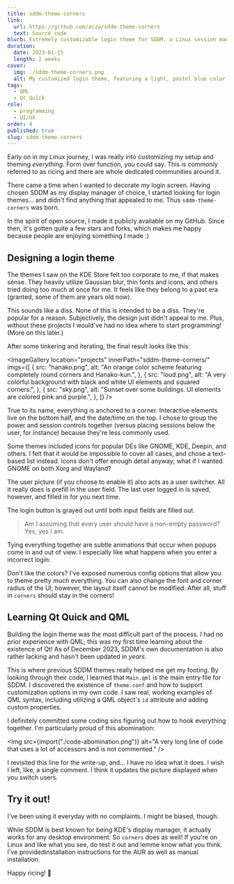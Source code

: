 ```yaml
---
title: sddm-theme-corners
link:
  url: https://github.com/aczw/sddm-theme-corners
  text: Source code
blurb: Extremely customizable login theme for SDDM, a Linux session manager. Open source.
duration:
  date: 2023-01-15
  length: 2 weeks
cover:
  img: ./sddm-theme-corners.png
  alt: My customized login theme, featuring a light, pastel blue color scheme with a glacier wallpaper.
tags:
  - QML
  - Qt Quick
role:
  - programming
  - UI/UX
order: 4
published: true
slug: sddm-theme-corners
---
```



Early on in my Linux journey, I was really into customizing my setup and theming _everything_. Form over function, you could say. This is commonly referred to as <Link href="https://jie-fang.github.io/blog/basics-of-ricing" newTab>ricing</Link> and there are whole <Link href="https://www.reddit.com/r/unixporn/" newTab>dedicated communities</Link> around it.

There came a time when I wanted to decorate my login screen. Having chosen <Link href="https://github.com/sddm/sddm/" newTab>SDDM</Link> as my display manager of choice, I started looking for login themes... and didn't find anything that appealed to me. Thus `sddm-theme-corners` was born.

In the spirit of open source, I made it publicly available on my GitHub. Since then, it's gotten quite a few stars and forks, which makes me happy because people are enjoying something I made :\)

## Designing a login theme

The themes I saw on the <Link href="https://store.kde.org/s/KDE%20Store/browse?cat=101&ord=rating" newTab>KDE Store</Link> felt too corporate to me, if that makes sense. They heavily utilize <Link href="https://store.kde.org/s/KDE%20Store/p/1214121" newTab>Gaussian blur</Link>, <Link href="https://store.kde.org/s/KDE%20Store/p/1283380" newTab>thin fonts and icons</Link>, and others tried doing <Link href="https://github.com/MarianArlt/sddm-sugar-light/wiki/Before-you-begin" newTab>too much at once</Link> for me. It feels like they belong to a past era (granted, some of them are years old now).

This sounds like a diss. None of this is intended to be a diss. They're popular for a reason. Subjectively, the design just didn't appeal to me. Plus, without these projects I would've had no idea where to start programming! (More on this later.)

After some tinkering and iterating, the final result looks like this:

<ImageGallery
  location="projects"
  innerPath="sddm-theme-corners/"
  imgs={[
    {
      src: "hanako.png",
      alt: "An orange color scheme featuring completely round corners and Hanako-kun.",
    },
    {
      src: "loud.png",
      alt: "A very colorful background with black and white UI elements and squared corners.",
    },
    {
      src: "sky.png",
      alt: "Sunset over some buildings. UI elements are colored pink and purple.",
    },
  ]}
/>

True to its name, everything is anchored to a corner. Interactive elements live on the bottom half, and the date/time on the top. I chose to group the power and session controls together (versus placing sessions below the user, for instance) because they're less commonly used.

<Gif>
  <source
    src="/projects/sddm-theme-corners/power-session-buttons.mp4"
    type="video/mp4"
  ></source>
</Gif>

Some themes included icons for popular DEs like GNOME, KDE, Deepin, and others. I felt that it would be impossible to cover all cases, and chose a text-based list instead. Icons don't offer enough detail anyway; what if I wanted GNOME on both Xorg and Wayland?

The user picture (if you choose to enable it) also acts as a user switcher. All it really does is prefill in the user field. The last user logged in is saved, however, and filled in for you next time.

<Gif>
  <source
    src="/projects/sddm-theme-corners/user-picture-inputs.mp4"
    type="video/mp4"
  ></source>
</Gif>

The login button is grayed out until both input fields are filled out.

> Am I assuming that every user should have a non-empty password? Yes, yes I am.

Tying everything together are subtle animations that occur when popups come in and out of view. I especially like what happens when you enter a incorrect login:

<Gif>
  <source
    src="/projects/sddm-theme-corners/incorrect-login-anim.mp4"
    type="video/mp4"
  ></source>
</Gif>

Don't like the colors? I've exposed numerous config options that allow you to theme pretty much everything. You can also change the font and corner radius of the UI; however, the layout itself cannot be modified. After all, stuff in `corners` should stay in the corners!

## Learning Qt Quick and QML

Building the login theme was the most difficult part of the process. I had no prior experience with QML; this was my first time learning about the existence of Qt! As of December 2023, SDDM's own <Link href="https://github.com/sddm/sddm/blob/develop/docs/THEMING.md" newTab>documentation</Link> is also rather lacking and hasn't been updated in _years_.

This is where previous SDDM themes really helped me get my footing. By looking through their code, I learned that `Main.qml` is the main entry file for SDDM. I discovered the existence of `theme.conf` and how to support customization options in my own code. I saw real, working examples of QML syntax, including utilizing a QML object's `id` attribute and adding custom properties.

I definitely committed some coding sins figuring out how to hook everything together. I'm particularly proud of this abomination:

<Img
  src={import("./code-abomination.png")}
  alt="A very long line of code that uses a lot of accessors and is not commented."
/>

I revisited this line for the write-up, and... I have no idea what it does. I wish I left, like, a single comment. I think it updates the picture displayed when you switch users.

## Try it out!

I've been using it everyday with no complaints. I might be biased, though.

While SDDM is best known for being KDE's display manager, it actually works for any desktop environment. So `corners` does as well! If you're on Linux and like what you see, do test it out and lemme know what you think. I've provided<Link href="https://github.com/aczw/sddm-theme-corners#installation" newTab>installation instructions</Link> for the AUR as well as manual installation.

Happy ricing! 🍚
